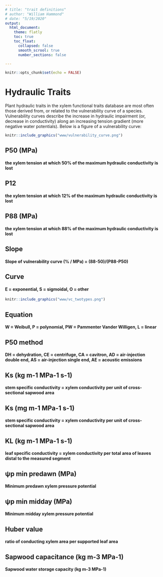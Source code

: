 ```yaml
---
# title: "trait definitions"
# author: "William Hammond"
# date: "5/19/2020"
output: 
  html_document:
    theme: flatly
    toc: true
    toc_float: 
      collapsed: false
      smooth_scrool: true
      number_sections: false
   
---
```



```r
knitr::opts_chunk$set(echo = FALSE)
```


# Hydraulic Traits
Plant hydraulic traits in the xylem functional traits database are most often those derived from, or related to the vulnerability curve of a species. Vulnerability curves describe the increase in hydraulic impairment (or, decrease in conductivity) along an increasing tension gradient (more negative water potentials). Below is a figure of a vulnerability curve: 

```r
knitr::include_graphics("www/vulnerability_curve.png")
```

## P50 (MPa)
#### the xylem tension at which 50% of the maximum hydraulic conductivity is lost
## P12 
#### the xylem tension at which 12% of the maximum hydraulic conductivity is lost
## P88 (MPa)
#### the xylem tension at which 88% of the maximum hydraulic conductivity is lost
## Slope
#### Slope of vulnerability curve (% / MPa) = (88-50)/(P88-P50)
## Curve
#### E = exponential, S = sigmoidal, O = other

```r
knitr::include_graphics("www/vc_twotypes.png")
```
## Equation
#### W = Weibull, P = polynomial,  PW = Pammenter Vander Willigen, L = linear
## P50 method
#### DH = dehydration, CE = centrifuge, CA = cavitron, AD = air-injection double end, AS = air-injection single end, AE = acoustic emissions
## Ks (kg m-1 MPa-1 s-1)
#### stem specific conductivity = xylem conductivity per unit of cross-sectional sapwood area
## Ks (mg m-1 MPa-1 s-1)
#### stem specific conductivity = xylem conductivity per unit of cross-sectional sapwood area
## KL (kg m-1 MPa-1 s-1)
#### leaf specific conductivity = xylem conductivity per total area of leaves distal to the measured segment
## ψp min predawn (MPa)
#### Minimum predawn xylem pressure potential
## ψp min midday (MPa)
#### Minimum midday xylem pressure potential
## Huber value
#### ratio of conducting xylem area per supported leaf area
## Sapwood capacitance  (kg m-3 MPa-1)
#### Sapwood water storage capacity (kg m-3 MPa-1)